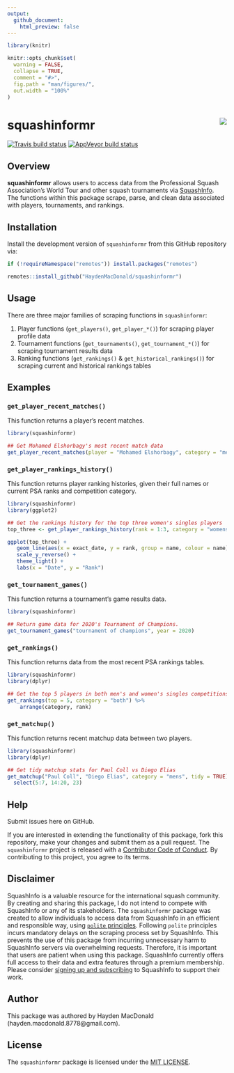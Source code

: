 ---
output: 
  github_document:
    html_preview: false
---

```{r setup, include=FALSE}
library(knitr)

knitr::opts_chunk$set(
  warning = FALSE,
  collapse = TRUE,
  comment = "#>",
  fig.path = "man/figures/",
  out.width = "100%"
)
```

# squashinformr <img src="man/figures/logo.png" align="right" />

<!-- badges: start -->
[![Travis build status](https://travis-ci.org/HaydenMacDonald/squashinformr.svg?branch=master)](https://travis-ci.org/github/HaydenMacDonald/squashinformr)
[![AppVeyor build status](https://ci.appveyor.com/api/projects/status/github/HaydenMacDonald/squashinformr?branch=master&svg=true)](https://ci.appveyor.com/project/HaydenMacDonald/squashinformr)
<!-- badges: end -->

## Overview

**squashinformr** allows users to access data from the Professional Squash Association's World Tour and other squash tournaments via <a href="http://www.squashinfo.com/" target="_blank">SquashInfo</a>. The functions within this package scrape, parse, and clean data associated with players, tournaments, and rankings.

## Installation

Install the development version of `squashinformr` from this GitHub repository via:

```{r, eval=FALSE}
if (!requireNamespace("remotes")) install.packages("remotes")

remotes::install_github("HaydenMacDonald/squashinformr")
```

## Usage

There are three major families of scraping functions in `squashinformr`:

1. Player functions (`get_players()`, `get_player_*()`) for scraping player profile data
2. Tournament functions (`get_tournaments()`, `get_tournament_*()`) for scraping tournament results data
3. Ranking functions (`get_rankings()` & `get_historical_rankings()`) for scraping current and historical rankings tables

## Examples

### `get_player_recent_matches()`

This function returns a player's recent matches.

```{r}
library(squashinformr)

## Get Mohamed Elshorbagy's most recent match data
get_player_recent_matches(player = "Mohamed Elshorbagy", category = "mens")
```

### `get_player_rankings_history()`

This function returns player ranking histories, given their full names or current PSA ranks and competition category.  

```{r, dpi=300}
library(squashinformr)
library(ggplot2)

## Get the rankings history for the top three women's singles players
top_three <- get_player_rankings_history(rank = 1:3, category = "womens")

ggplot(top_three) +
   geom_line(aes(x = exact_date, y = rank, group = name, colour = name)) +
   scale_y_reverse() +
   theme_light() +
   labs(x = "Date", y = "Rank")
```

### `get_tournament_games()`

This function returns a tournament's game results data. 

```{r}
library(squashinformr)

## Return game data for 2020's Tournament of Champions.
get_tournament_games("tournament of champions", year = 2020)
```

### `get_rankings()`

This function returns data from the most recent PSA rankings tables. 

```{r}
library(squashinformr)
library(dplyr)

## Get the top 5 players in both men's and women's singles competitions
get_rankings(top = 5, category = "both") %>%
    arrange(category, rank)
```

### `get_matchup()`

This function returns recent matchup data between two players.

```{r}
library(squashinformr)
library(dplyr)

## Get tidy matchup stats for Paul Coll vs Diego Elias
get_matchup("Paul Coll", "Diego Elias", category = "mens", tidy = TRUE) %>%
  select(5:7, 14:20, 23)
```



## Help

Submit issues here on GitHub.  

If you are interested in extending the functionality of this package, fork this repository, make your changes and submit them as a pull request. The `squashinformr` project is released with a <a href="https://github.com/HaydenMacDonald/squashinformr/blob/master/CODE_OF_CONDUCT.md" target="_blank">Contributor Code of Conduct</a>. By contributing to this project, you agree to its terms.  

## Disclaimer

SquashInfo is a valuable resource for the international squash community. By creating and sharing this package, I do not intend to compete with SquashInfo or any of its stakeholders. The `squashinformr` package was created to allow individuals to access data from SquashInfo in an efficient and responsible way, using <a href="https://github.com/dmi3kno/polite" target="_blank">`polite` principles</a>. Following `polite` principles incurs mandatory delays on the scraping process set by SquashInfo. This prevents the use of this package from incurring unnecessary harm to SquashInfo servers via overwhelming requests. Therefore, it is important that users are patient when using this package. SquashInfo currently offers full access to their data and extra features through a premium membership. Please consider <a href="http://www.squashinfo.com/upgrade" target="_blank">signing up and subscribing</a> to SquashInfo to support their work.

## Author

This package was authored by Hayden MacDonald (hayden.macdonald.8778@gmail.com). 

## License

The `squashinformr` package is licensed under the <a href="https://github.com/HaydenMacDonald/squashinformr/blob/master/LICENSE" target="_blank">MIT LICENSE</a>.

